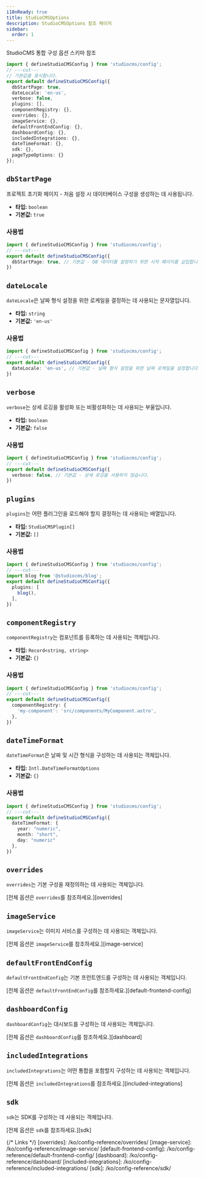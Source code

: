 ```yaml
---
i18nReady: true
title: StudioCMSOptions
description: StudioCMSOptions 참조 페이지
sidebar:
  order: 1
---
```



StudioCMS 통합 구성 옵션 스키마 참조

```ts twoslash title="studiocms.config.mjs"
import { defineStudioCMSConfig } from 'studiocms/config';
// ---cut---
// 기본값을 표시합니다.
export default defineStudioCMSConfig({
  dbStartPage: true,
  dateLocale: 'en-us',
  verbose: false,
  plugins: [],
  componentRegistry: {},
  overrides: {},
  imageService: {},
  defaultFrontEndConfig: {},
  dashboardConfig: {},
  includedIntegrations: {},
  dateTimeFormat: {},
  sdk: {},
  pageTypeOptions: {}
});
```

## `dbStartPage`

프로젝트 초기화 페이지 - 처음 설정 시 데이터베이스 구성을 생성하는 데 사용됩니다.

- **타입:** `boolean`
- **기본값:** `true`

### 사용법

```ts twoslash {2} title="studiocms.config.mjs"
import { defineStudioCMSConfig } from 'studiocms/config';
// ---cut---
export default defineStudioCMSConfig({
  dbStartPage: true, // 기본값 - DB 데이터를 설정하기 위한 시작 페이지를 삽입합니다.
})
```

## `dateLocale`

`dateLocale`은 날짜 형식 설정을 위한 로케일을 결정하는 데 사용되는 문자열입니다.

- **타입:** `string`
- **기본값:** `'en-us'`

### 사용법

```ts twoslash {2} title="studiocms.config.mjs"
import { defineStudioCMSConfig } from 'studiocms/config';
// ---cut---
export default defineStudioCMSConfig({
  dateLocale: 'en-us', // 기본값 - 날짜 형식 설정을 위한 날짜 로케일을 설정합니다.
})
```

## `verbose`

`verbose`는 상세 로깅을 활성화 또는 비활성화하는 데 사용되는 부울입니다.

- **타입:** `boolean`
- **기본값:** `false`

### 사용법

```ts twoslash {2} title="studiocms.config.mjs"
import { defineStudioCMSConfig } from 'studiocms/config';
// ---cut---
export default defineStudioCMSConfig({
  verbose: false, // 기본값 - 상세 로깅을 사용하지 않습니다.
})
```

## `plugins`

`plugins`는 어떤 플러그인을 로드해야 할지 결정하는 데 사용되는 배열입니다.

- **타입:** `StudioCMSPlugin[]`
- **기본값:** `[]`

### 사용법

```ts twoslash {1, 3-5} title="studiocms.config.mjs"
import { defineStudioCMSConfig } from 'studiocms/config';
// ---cut---
import blog from '@studiocms/blog';
export default defineStudioCMSConfig({
  plugins: [
    blog(),
  ],
})
```

## `componentRegistry`

`componentRegistry`는 컴포넌트를 등록하는 데 사용되는 객체입니다.

- **타입:** `Record<string, string>`
- **기본값:** `{}`

### 사용법

```ts twoslash {2-4} title="studiocms.config.mjs"
import { defineStudioCMSConfig } from 'studiocms/config';
// ---cut---
export default defineStudioCMSConfig({
  componentRegistry: {
    'my-component': 'src/components/MyComponent.astro',
  },
})
```

## `dateTimeFormat`

`dateTimeFormat`은 날짜 및 시간 형식을 구성하는 데 사용되는 객체입니다.

- **타입:** `Intl.DateTimeFormatOptions`
- **기본값:** `{}`

### 사용법

```ts twoslash {2-6} title="studiocms.config.mjs"
import { defineStudioCMSConfig } from 'studiocms/config';
// ---cut---
export default defineStudioCMSConfig({
  dateTimeFormat: {
    year: "numeric",
    month: "short",
    day: "numeric"
  },
})
```

## `overrides`

`overrides`는 기본 구성을 재정의하는 데 사용되는 객체입니다.

<ReadMore>[전체 옵션은 `overrides`를 참조하세요.][overrides]</ReadMore>

## `imageService`

`imageService`는 이미지 서비스를 구성하는 데 사용되는 객체입니다.

<ReadMore>[전체 옵션은 `imageService`를 참조하세요.][image-service]</ReadMore>

## `defaultFrontEndConfig`

`defaultFrontEndConfig`는 기본 프런트엔드를 구성하는 데 사용되는 객체입니다.

<ReadMore>[전체 옵션은 `defaultFrontEndConfig`를 참조하세요.][default-frontend-config]</ReadMore>

## `dashboardConfig`

`dashboardConfig`는 대시보드를 구성하는 데 사용되는 객체입니다.

<ReadMore>[전체 옵션은 `dashboardConfig`를 참조하세요.][dashboard]</ReadMore>

## `includedIntegrations`

`includedIntegrations`는 어떤 통합을 포함할지 구성하는 데 사용되는 객체입니다.

<ReadMore>[전체 옵션은 `includedIntegrations`를 참조하세요.][included-integrations]</ReadMore>

## `sdk`

`sdk`는 SDK를 구성하는 데 사용되는 객체입니다.

<ReadMore>[전체 옵션은 `sdk`를 참조하세요.][sdk]</ReadMore>

{/* Links */}
[overrides]: /ko/config-reference/overrides/
[image-service]: /ko/config-reference/image-service/
[default-frontend-config]: /ko/config-reference/default-frontend-config/
[dashboard]: /ko/config-reference/dashboard/
[included-integrations]: /ko/config-reference/included-integrations/
[sdk]: /ko/config-reference/sdk/
